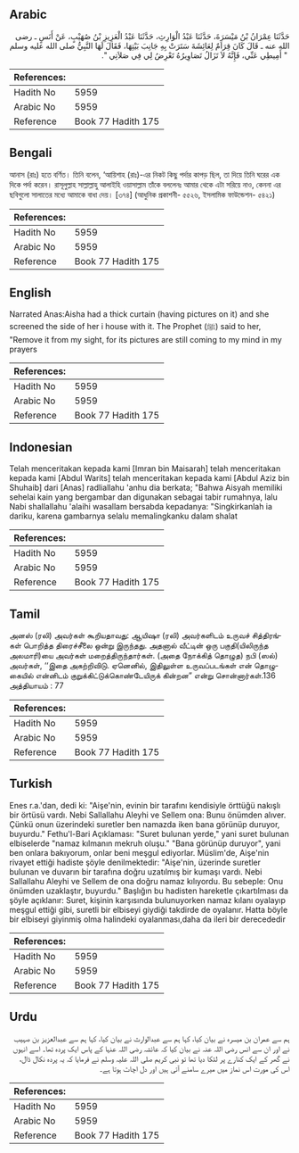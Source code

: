## Arabic


<div dir="rtl" lang="ar" style={{fontSize:'larger',backgroundColor:'#f8f9fa',padding:20}}>
حَدَّثَنَا عِمْرَانُ بْنُ مَيْسَرَةَ، حَدَّثَنَا عَبْدُ الْوَارِثِ، حَدَّثَنَا عَبْدُ الْعَزِيزِ بْنُ صُهَيْبٍ، عَنْ أَنَسٍ ـ رضى الله عنه ـ قَالَ كَانَ قِرَاَمٌ لِعَائِشَةَ سَتَرَتْ بِهِ جَانِبَ بَيْتِهَا، فَقَالَ لَهَا النَّبِيُّ صلى الله عليه وسلم ‏ "‏ أَمِيطِي عَنِّي، فَإِنَّهُ لاَ تَزَالُ تَصَاوِيرُهُ تَعْرِضُ لِي فِي صَلاَتِي ‏"‏‏.‏
</div>
<div style={{backgroundColor:'#f8f9fa',padding:20, marginBottom: 10}}><table> <thead> <tr> <th>References:</th> <th></th> </tr> </thead> <tbody><tr><td>Hadith No</td><td>5959</td></tr><tr><td>Arabic No</td><td>5959</td></tr><tr><td>Reference</td><td>Book 77 Hadith 175</td></tr></tbody></table></div>

## Bengali


<div dir="ltr" lang="bn" style={{fontSize:'larger',backgroundColor:'#f8f9fa',padding:20}}>
আনাস (রাঃ) হতে বর্ণিত। তিনি বলেন, ‘আয়িশাহ (রাঃ)-এর নিকট কিছু পর্দার কাপড় ছিল, তা দিয়ে তিনি ঘরের এক দিকে পর্দা করেন। রাসূলুল্লাহ সাল্লাল্লাহু আলাইহি ওয়াসাল্লাম তাঁকে বললেনঃ আমার থেকে এটা সরিয়ে নাও, কেননা এর ছবিগুলো সালাতের মধ্যে আমাকে বাধা দেয়। [৩৭৪] (আধুনিক প্রকাশনী- ৫৫২৬, ইসলামিক ফাউন্ডেশন- ৫৪২১)
</div>
<div style={{backgroundColor:'#f8f9fa',padding:20, marginBottom: 10}}><table> <thead> <tr> <th>References:</th> <th></th> </tr> </thead> <tbody><tr><td>Hadith No</td><td>5959</td></tr><tr><td>Arabic No</td><td>5959</td></tr><tr><td>Reference</td><td>Book 77 Hadith 175</td></tr></tbody></table></div>

## English


<div dir="ltr" lang="en" style={{fontSize:'larger',backgroundColor:'#f8f9fa',padding:20}}>
Narrated Anas:Aisha had a thick curtain (having pictures on it) and she screened the side of her i house with it. The Prophet (ﷺ) said to her, "Remove it from my sight, for its pictures are still coming to my mind in my prayers
</div>
<div style={{backgroundColor:'#f8f9fa',padding:20, marginBottom: 10}}><table> <thead> <tr> <th>References:</th> <th></th> </tr> </thead> <tbody><tr><td>Hadith No</td><td>5959</td></tr><tr><td>Arabic No</td><td>5959</td></tr><tr><td>Reference</td><td>Book 77 Hadith 175</td></tr></tbody></table></div>

## Indonesian


<div dir="ltr" lang="id" style={{fontSize:'larger',backgroundColor:'#f8f9fa',padding:20}}>
Telah menceritakan kepada kami [Imran bin Maisarah] telah menceritakan kepada kami [Abdul Warits] telah menceritakan kepada kami [Abdul Aziz bin Shuhaib] dari [Anas] radliallahu 'anhu dia berkata; "Bahwa Aisyah memiliki sehelai kain yang bergambar dan digunakan sebagai tabir rumahnya, lalu Nabi shallallahu 'alaihi wasallam bersabda kepadanya: "Singkirkanlah ia dariku, karena gambarnya selalu memalingkanku dalam shalat
</div>
<div style={{backgroundColor:'#f8f9fa',padding:20, marginBottom: 10}}><table> <thead> <tr> <th>References:</th> <th></th> </tr> </thead> <tbody><tr><td>Hadith No</td><td>5959</td></tr><tr><td>Arabic No</td><td>5959</td></tr><tr><td>Reference</td><td>Book 77 Hadith 175</td></tr></tbody></table></div>

## Tamil


<div dir="ltr" lang="ta" style={{fontSize:'larger',backgroundColor:'#f8f9fa',padding:20}}>
அனஸ் (ரலி) அவர்கள் கூறியதாவது: ஆயிஷா (ரலி) அவர்களிடம் உருவச் சித்திரங்கள் பொறித்த திரைச்சீலை ஒன்று இருந்தது. அதனால் வீட்டின் ஒரு பகுதி(யிலிருந்த அலமாரி)யை அவர்கள் மறைத்திருந்தார்கள். (அதை நோக்கித் தொழுத) நபி (ஸல்) அவர்கள், ‘‘இதை அகற்றிவிடு. ஏனெனில், இதிலுள்ள உருவப்படங்கள் என் தொழுகையில் என்னிடம் குறுக்கிட்டுக்கொண்டேயிருக் கின்றன” என்று சொன்னார்கள்.136 அத்தியாயம் : 77
</div>
<div style={{backgroundColor:'#f8f9fa',padding:20, marginBottom: 10}}><table> <thead> <tr> <th>References:</th> <th></th> </tr> </thead> <tbody><tr><td>Hadith No</td><td>5959</td></tr><tr><td>Arabic No</td><td>5959</td></tr><tr><td>Reference</td><td>Book 77 Hadith 175</td></tr></tbody></table></div>

## Turkish


<div dir="ltr" lang="tr" style={{fontSize:'larger',backgroundColor:'#f8f9fa',padding:20}}>
Enes r.a.'dan, dedi ki: "Aişe'nin, evinin bir tarafını kendisiyle örttüğü nakışlı bir örtüsü vardı. Nebi Sallallahu Aleyhi ve Sellem ona: Bunu önümden alıver. Çünkü onun üzerindeki suretler ben namazda iken bana görünüp duruyor, buyurdu." Fethu'l-Bari Açıklaması: "Suret bulunan yerde," yani suret bulunan elbiselerde "namaz kılmanın mekruh oluşu." "Bana görünüp duruyor", yani ben onlara bakıyorum, onlar beni meşgul ediyorlar. Müslim'de, Aişe'nin rivayet ettiği hadiste şöyle denilmektedir: "Aişe'nin, üzerinde suretler bulunan ve duvarın bir tarafına doğru uzatılmış bir kumaşı vardı. Nebi Sallallahu Aleyhi ve Sellem de ona doğru namaz kılıyordu. Bu sebeple: Onu önümden uzaklaştır, buyurdu." Başlığın bu hadisten hareketle çıkartılması da şöyle açıklanır: Suret, kişinin karşısında bulunuyorken namaz kılanı oyalayıp meşgul ettiği gibi, suretli bir elbiseyi giydiği takdirde de oyalanır. Hatta böyle bir elbiseyi giyinmiş olma halindeki oyalanması,daha da ileri bir derecededir
</div>
<div style={{backgroundColor:'#f8f9fa',padding:20, marginBottom: 10}}><table> <thead> <tr> <th>References:</th> <th></th> </tr> </thead> <tbody><tr><td>Hadith No</td><td>5959</td></tr><tr><td>Arabic No</td><td>5959</td></tr><tr><td>Reference</td><td>Book 77 Hadith 175</td></tr></tbody></table></div>

## Urdu


<div dir="rtl" lang="ur" style={{fontSize:'larger',backgroundColor:'#f8f9fa',padding:20}}>
ہم سے عمران بن میسرہ نے بیان کیا، کہا ہم سے عبدالوارث نے بیان کیا، کہا ہم سے عبدالعزیز بن صہیب نے اور ان سے انس رضی اللہ عنہ نے بیان کیا کہ عائشہ رضی اللہ عنہا کے پاس ایک پردہ تھا۔ اسے انہوں نے گھر کے ایک کنارے پر لٹکا دیا تھا تو نبی کریم صلی اللہ علیہ وسلم نے فرمایا کہ یہ پردہ نکال ڈال، اس کی مورت اس نماز میں میرے سامنے آتی ہیں اور دل اچاٹ ہوتا ہے۔
</div>
<div style={{backgroundColor:'#f8f9fa',padding:20, marginBottom: 10}}><table> <thead> <tr> <th>References:</th> <th></th> </tr> </thead> <tbody><tr><td>Hadith No</td><td>5959</td></tr><tr><td>Arabic No</td><td>5959</td></tr><tr><td>Reference</td><td>Book 77 Hadith 175</td></tr></tbody></table></div>